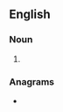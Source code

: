 ==English==

===Noun===
{{head|en|noun plural form}}

# {{plural of|trashman|lang=en}}

===Anagrams===
* {{anagrams|en|manthers}}